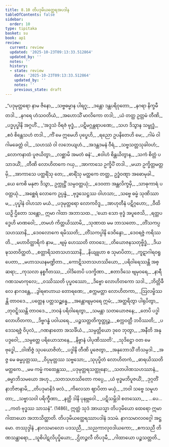 ```yaml
---
title: 8.10 တိပဒုမိယတ္ထေရအပဒါန
tableOfContents: false
sidebar:
  order: 10
type: tipitaka
basket: su
book: ap1
review:
  current: review
  updated: '2025-10-23T09:13:33.512864'
  updated_by: ''
  notes: ''
  history:
  - state: review
    date: '2025-10-23T09:13:33.512864'
    updated_by: ''
    notes: ''
    previous_state: draft
---
```



<ReviewStatus review={frontmatter.review} showDetails={true} />

<HypothesisAnnotation frontmatter={frontmatter} />

<DynamicBreadcrumb />

<Division number="48" book="ap1" e="ch" v="20" p="137">

<Paragraph number="1654" type="verses" book="ap1">
_“ပဒုမုတ္တရော နာမ ဇိနော,_  
_သဗ္ဗဓမ္မာန ပါရဂူ;_  
_ဒန္တော ဒန္တပရိဝုတော,_  
_နဂရာ နိက္ခမီ တဒါ._  

</Paragraph>

</Division>
<Division number="49" book="ap1" e="ch" v="20" p="137">

<Paragraph number="1655" type="verses" book="ap1">
_နဂရေ ဟံသဝတိယံ,_  
_အဟောသိံ မာလိကော တဒါ;_  
_ယံ တတ္ထ ဥတ္တမံ တီဏိ,_  
_ပဒ္မပုပ္ဖါနိ အဂ္ဂဟိံ._  

</Paragraph>

</Division>
<Division number="50" book="ap1" e="ch" v="20" p="137">

<Paragraph number="1656" type="verses" book="ap1">
_‘အဒ္ဒသံ ဝိရဇံ ဗုဒ္ဓံ,_  
_ပဋိမဂ္ဂန္တရာပဏေ;_  
_သဟ ဒိသွာန သမ္ဗုဒ္ဓံ,_  
_ဧဝံ စိန္တေသဟံ တဒါ._  

</Paragraph>

</Division>
<Division number="51" book="ap1" e="ch" v="20" p="137">

<Paragraph number="1657" type="verses" book="ap1">
_ကိံ မေ ဣမေဟိ ပုပ္ဖေဟိ,_  
_ရညော ဥပနိတေဟိ မေ;_  
_ဂါမံ ဝါ ဂါမခေတ္တံ ဝါ,_  
_သဟဿံ ဝါ လဘေယျဟံ._  

</Paragraph>

</Division>
<Division number="52" book="ap1" e="ch" v="20" p="137">

<Paragraph number="1658" type="verses" book="ap1">
_အဒန္တဒမနံ ဝီရံ,_  
_သဗ္ဗသတ္တသုခါဝဟံ;_  
_လောကနာထံ ပူဇယိတွာ,_  
_လစ္ဆာမိ အမတံ ဓနံ’._  

</Paragraph>

</Division>
<Division number="53" book="ap1" e="ch" v="20" p="137">

<Paragraph number="1659" type="verses" book="ap1">
_ဧဝါဟံ စိန္တယိတွာန,_  
_သကံ စိတ္တံ ပသာဒယိံ;_  
_တီဏိ လောဟိတကေ ဂယှ,_  
_အာကာသေ ဥက္ခိပိံ တဒါ._  

</Paragraph>

</Division>
<Division number="54" book="ap1" e="ch" v="20" p="137">

<Paragraph number="1660" type="verses" book="ap1">
_မယာ ဥက္ခိတ္တမတ္တမှိ,_  
_အာကာသေ ပတ္ထရိံသု တေ;_  
_ဓာရိံသု မတ္ထကေ တတ္ထ,_  
ဥဒ္ဓံဝဏ္ဋာ အဓောမုခါ._  

</Paragraph>

</Division>
<Division number="55" book="ap1" e="ch" v="20" p="137">

<Paragraph number="1661" type="verses" book="ap1">
_ယေ ကေစိ မနုဇာ ဒိသွာ,_  
ဥက္ကုဋ္ဌိံ သမ္ပဝတ္တယုံ;_  
_ဒေဝတာ အန္တလိက္ခမှိ,_  
_သာဓုကာရံ ပဝတ္တယုံ._  

</Paragraph>

</Division>
<Division number="56" book="ap1" e="ch" v="20" p="137">

<Paragraph number="1662" type="verses" book="ap1">
_အစ္ဆေရံ လောကေ ဥပ္ပန္နံ,_  
_ဗုဒ္ဓသေဋ္ဌဿ ဝါဟသာ;_  
_သဗ္ဗေ ဓမ္မံ သုဏိဿာမ,_  
_ပုပ္ဖါနံ ဝါဟသာ မယံ._  

</Paragraph>

</Division>
<Division number="57" book="ap1" e="ch" v="20" p="137">

<Paragraph number="1663" type="verses" book="ap1">
_ပဒုမုတ္တရော လောကဝိဒူ,_  
_အာဟုတီနံ ပဋိဂ္ဂဟော;_  
_ဝီထိယဉှိ ဌိတော သန္တော,_  
ဣမာ ဂါထာ အဘာသထ._  

</Paragraph>

</Division>
<Division number="58" book="ap1" e="ch" v="20" p="137">

<Paragraph number="1664" type="verses" book="ap1">
_‘ယော သော ဗုဒ္ဓံ အပူဇေသိ,_  
_ရတ္တပဒ္မေဟိ မာဏဝေါ;_  
_တမဟံ ကိတ္တယိဿာမိ,_  
_သုဏာထ မမ ဘာသတော._  

</Paragraph>

</Division>
<Division number="59" book="ap1" e="ch" v="20" p="137">

<Paragraph number="1665" type="verses" book="ap1">
_တိံသကပ္ပသဟဿာနိ,_  
_ဒေဝလောကေ ရမိဿတိ;_  
_တိံသကပ္ပါနိ ဒေဝိန္ဒော,_  
_ဒေဝရဇ္ဇံ ကရိဿတိ._  

</Paragraph>

</Division>
<Division number="60" book="ap1" e="ch" v="20" p="138">

<Paragraph number="1666" type="verses" book="ap1">
_မဟာဝိတ္ထာရိကံ နာမ,_  
_ဗျမှံ ဟေဿတိ တာဝဒေ;_  
_တိယောဇနသတုဗ္ဗိဒ္ဓံ,_  
_ဒိယဍ္ဎသတဝိတ္ထတံ._  

</Paragraph>

</Division>
<Division number="61" book="ap1" e="ch" v="20" p="138">

<Paragraph number="1667" type="verses" book="ap1">
_စတ္တာရိသတသဟဿာနိ,_  
_နိယျူဟာ စ သုမာပိတာ;_  
_ကူဋာဂါရဝရူပေတာ,_  
_မဟာသယနမဏ္ဍိတာ._  

</Paragraph>

</Division>
<Division number="62" book="ap1" e="ch" v="20" p="138">

<Paragraph number="1668" type="verses" book="ap1">
_ကောဋိသတသဟဿိယော,_  
_ပရိဝါရေဿန္တိ အစ္ဆရာ;_  
_ကုသလာ နစ္စဂီတဿ,_  
_ဝါဒိတေပိ ပဒက္ခိဏာ._  

</Paragraph>

</Division>
<Division number="63" book="ap1" e="ch" v="20" p="138">

<Paragraph number="1669" type="verses" book="ap1">
_ဧတာဒိသေ ဗျမှဝရေ,_  
_နာရီဂဏသမာကုလေ;_  
_ဝဿိဿတိ ပုပ္ဖဝဿော,_  
_ဒိဗ္ဗော လောဟိတကော သဒါ._  

</Paragraph>

</Division>
<Division number="64" book="ap1" e="ch" v="20" p="138">

<Paragraph number="1670" type="verses" book="ap1">
_ဘိတ္တိခီလေ နာဂဒန္တေ,_  
_ဒွါရဗာဟာယ တောရဏေ;_  
_စက္ကမတ္တာ လောဟိတကာ,_  
_ဩလမ္ဗိဿန္တိ တာဝဒေ._  

</Paragraph>

</Division>
<Division number="65" book="ap1" e="ch" v="20" p="138">

<Paragraph number="1671" type="verses" book="ap1">
_ပတ္တေန ပတ္တသဉ္ဆန္နေ,_  
_အန္တောဗျမှဝရေ ဣမံ;_  
_အတ္ထရိတွာ ပါရုပိတွာ,_  
_တုဝဋ္ဋိဿန္တိ တာဝဒေ._  

</Paragraph>

</Division>
<Division number="66" book="ap1" e="ch" v="20" p="138">

<Paragraph number="1672" type="verses" book="ap1">
_ဘဝနံ ပရိဝါရေတွာ,_  
_သမန္တာ သတယောဇနေ;_  
_တေပိ ပဒ္မါ လောဟိတကာ,_  
_ဒိဗ္ဗဂန္ဓံ ပဝါယရေ._  

</Paragraph>

</Division>
<Division number="67" book="ap1" e="ch" v="20" p="138">

<Paragraph number="1673" type="verses" book="ap1">
_ပဉ္စသတ္တတိက္ခတ္တုဉ္စ,_  
_စက္ကဝတ္တီ ဘဝိဿတိ;_  
_ပဒေသရဇ္ဇံ ဝိပုလံ,_  
_ဂဏနာတော အသင်္ခိယံ._  

</Paragraph>

</Division>
<Division number="68" book="ap1" e="ch" v="20" p="138">

<Paragraph number="1674" type="verses" book="ap1">
_သမ္ပတ္တိယော ဒုဝေ ဘုတွာ,_  
_အနီတိ အနုပဒ္ဒဝေါ;_  
_သမ္ပတ္တေ ပရိယောသာနေ,_  
_နိဗ္ဗာနံ ပါပုဏိဿတိ’._  

</Paragraph>

</Division>
<Division number="69" book="ap1" e="ch" v="20" p="138">

<Paragraph number="1675" type="verses" book="ap1">
_သုဒိဋ္ဌော ဝတ မေ ဗုဒ္ဓေါ,_  
_ဝါဏိဇ္ဇံ သုပယောဇိတံ;_  
_ပဒ္မါနိ တီဏိ ပူဇေတွာ,_  
_အနုဘောသိံ တိသမ္ပဒါ._  

</Paragraph>

</Division>
<Division number="70" book="ap1" e="ch" v="20" p="138">

<Paragraph number="1676" type="verses" book="ap1">
_အဇ္ဇ မေ ဓမ္မပ္ပတ္တဿ,_  
_ဝိပ္ပမုတ္တဿ သဗ္ဗသော;_  
_သုပုပ္ဖိတံ လောဟိတကံ,_  
_ဓာရယိဿတိ မတ္ထကေ._  

</Paragraph>

</Division>
<Division number="71" book="ap1" e="ch" v="20" p="138">

<Paragraph number="1677" type="verses" book="ap1">
_မမ ကမ္မံ ကထေန္တဿ,_  
_ပဒုမုတ္တရသတ္ထုနော;_  
_သတပါဏသဟဿာနံ,_  
_ဓမ္မာဘိသမယော အဟု._  

</Paragraph>

</Division>
<Division number="72" book="ap1" e="ch" v="20" p="138">

<Paragraph number="1678" type="verses" book="ap1">
_သတသဟဿိတော ကပ္ပေ,_  
_ယံ ဗုဒ္ဓမဘိပူဇယိံ;_  
_ဒုဂ္ဂတိံ နာဘိဇာနာမိ,_  
_တိပဒုမာနိဒံ ဖလံ._  

</Paragraph>

</Division>
<Division number="73" book="ap1" e="ch" v="20" p="139">

<Paragraph number="1679" type="verses" book="ap1">
_ကိလေသာ ဈာပိတာ မယှံ,_  
_ဘဝါ သဗ္ဗေ သမူဟတာ;_  
_သဗ္ဗာသဝါ ပရိက္ခီဏာ,_  
_နတ္ထိ ဒါနိ ပုနဗ္ဘဝေါ._  

</Paragraph>

</Division>
<Division number="74" book="ap1" e="ch" v="20" p="139">

<Paragraph number="1680" type="verses" book="ap1">
_ပဋိသမ္ဘိဒါ စတဿော,_  
_ …ပေ… _  
_ကတံ ဗုဒ္ဓဿ သာသနံ”. (1486)_  

</Paragraph>

<Paragraph number="1681" book="ap1">
ဣတ္ထံ သုဒံ အာယသ္မာ တိပဒုမိယော ထေရော ဣမာ ဂါထာယော အဘာသိတ္ထာတိ.

</Paragraph>
</Division>

<Paragraph number="1682" type="center" book="ap1">
တိပဒုမိယတ္ထေရဿာပဒါနံ ဒသမံ.



</Paragraph>

<Paragraph number="1683" type="center" book="ap1">
နာဂသမာလဝဂ္ဂေါ အဋ္ဌမော.



</Paragraph>

<Paragraph number="1684" type="center" book="ap1">
တဿုဒ္ဒါနံ


</Paragraph>

<Paragraph number="1685" type="verses" book="ap1">
_နာဂသမာလော ပဒသညီ,_  
_သညကာလုဝဒါယကော;_  
_ဧကသညီ တိဏသန္ထာရော,_  
_သူစိပါဋလိပုပ္ဖိယော;_  
_ဌိတဉ္ဇလီ တိပဒုမီ,_  
_ဂါထာယော ပဉ္စသတ္တတိ._
</Paragraph>
